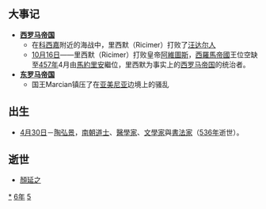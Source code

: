 {{yearTOC|456|北魏'''[[太安_(北魏文成帝)|太安]]二年'''；南朝宋'''[[孝建|孝建]]三年'''；高昌北凉'''[[承平_(沮渠無諱)|承平]]十四年'''}}

== 大事记 ==
*'''[[西罗马帝国|西罗马帝国]]'''
**在[[科西嘉|科西嘉]]附近的海战中，里西默（Ricimer）打败了[[汪达尔人|汪达尔人]]
**[[10月16日|10月16日]]——里西默（Ricimer）打败皇帝[[阿維圖斯|阿維圖斯]]，[[西羅馬帝國|西羅馬帝國]]王位空缺至[[457年|457年]]4月由[[馬約里安|馬約里安]]繼位，里西默为事实上的[[西罗马帝国|西罗马帝国]]的统治者。
*'''[[东罗马帝国|东罗马帝国]]'''
**国王Marcian镇压了在[[亚美尼亚|亚美尼亚]]边境上的骚乱

== 出生 ==
*[[4月30日|4月30日]]－[[陶弘景|陶弘景]]，[[南朝|南朝]][[道士|道士]]、[[醫學家|醫學家]]、[[文學家|文學家]]與[[書法家|書法家]]（[[536年|536年]]逝世）。

== 逝世 ==
{{Wikisource year mention}}
*[[顏延之|顏延之]]

[[Category:456年|*]]
[[Category:450年代|6年]]
[[Category:5世纪各年|5]]